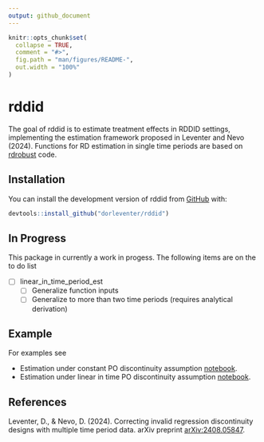 ```yaml
---
output: github_document
---
```


<!-- README.md is generated from README.Rmd. Please edit that file -->

```r
knitr::opts_chunk$set(
  collapse = TRUE,
  comment = "#>",
  fig.path = "man/figures/README-",
  out.width = "100%"
)
```

# rddid

<!-- badges: start -->
<!-- badges: end -->

The goal of rddid is to estimate treatment effects in RDDID settings, implementing the estimation framework proposed in Leventer and Nevo (2024). Functions for RD estimation in single time periods are based on [rdrobust](https://github.com/rdpackages/rdrobust) code. 

## Installation

You can install the development version of rddid from [GitHub](https://github.com/) with:

``` r
devtools::install_github("dorleventer/rddid")
```

## In Progress

This package in currently a work in progess. The following items are on the to do list

- [ ] linear_in_time_period_est
  - [ ] Generalize function inputs
  - [ ] Generalize to more than two time periods (requires analytical derivation)

## Example

For examples see

- Estimation under constant PO discontinuity assumption [notebook](https://dorleventer.github.io/rddid/articles/rddid-constant.html).
- Estimation under linear in time PO discontinuity assumption [notebook](https://dorleventer.github.io/rddid/articles/rddid-linear-trend.html).

## References

Leventer, D., & Nevo, D. (2024). Correcting invalid regression discontinuity designs with multiple time period data. arXiv preprint [arXiv:2408.05847](https://arxiv.org/abs/2408.05847).

